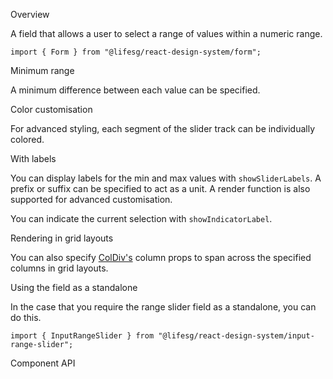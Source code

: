 
<Meta of={FormRangeSliderStories} />

<Title>Form.RangeSlider</Title>

<Secondary>Overview</Secondary>

A field that allows a user to select a range of values within a numeric range.

```tsx
import { Form } from "@lifesg/react-design-system/form";
```

<Canvas of={FormRangeSliderStories.RangeSlider} />

<Heading3>Minimum range</Heading3>

A minimum difference between each value can be specified.

<Canvas of={FormRangeSliderStories.MinimumRange} />

<Heading3>Color customisation</Heading3>

For advanced styling, each segment of the slider track can be individually colored.

<Canvas of={FormRangeSliderStories.ColorCustomisation} />

<Heading3>With labels</Heading3>

You can display labels for the min and max values with `showSliderLabels`. A prefix or
suffix can be specified to act as a unit. A render function is also supported for advanced customisation.

You can indicate the current selection with `showIndicatorLabel`.

<Canvas of={FormRangeSliderStories.WithLabels} />

<Heading3>Rendering in grid layouts</Heading3>

You can also specify [ColDiv's](/docs/getting-started-layout-column-divs--column-divs)
column props to span across the specified columns in grid layouts.

<Canvas of={FormRangeSliderStories.RenderingInGridLayout} />

<Heading3>Using the field as a standalone</Heading3>

In the case that you require the range slider field as a standalone, you can do this.

```tsx
import { InputRangeSlider } from "@lifesg/react-design-system/input-range-slider";
```

<Canvas of={FormRangeSliderStories.StandaloneUsage} />

<Secondary>Component API</Secondary>

<PropsTable />
